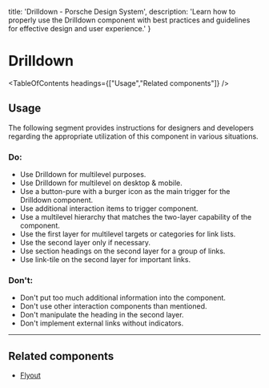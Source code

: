 
  title: 'Drilldown - Porsche Design System',
  description: 'Learn how to properly use the Drilldown component with best practices and guidelines for effective design and user experience.'
}

# Drilldown <ComponentStatus tagName="p-drilldown"></ComponentStatus>

<TableOfContents headings={["Usage","Related components"]} />

## Usage

The following segment provides instructions for designers and developers regarding the appropriate utilization of this
component in various situations.

### Do:

- Use Drilldown for multilevel purposes.
- Use Drilldown for multilevel on desktop & mobile.
- Use a button-pure with a burger icon as the main trigger for the Drilldown component.
- Use additional interaction items to trigger component.
- Use a multilevel hierarchy that matches the two-layer capability of the component.
- Use the first layer for multilevel targets or categories for link lists.
- Use the second layer only if necessary.
- Use section headings on the second layer for a group of links.
- Use link-tile on the second layer for important links.

### Don't:

- Don't put too much additional information into the component.
- Don't use other interaction components than mentioned.
- Don't manipulate the heading in the second layer.
- Don't implement external links without indicators.

---

## Related components

- [Flyout](/components/flyout)